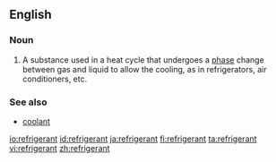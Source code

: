 ==English==

===Noun===
{{en-noun}}
{{wikipedia}}

#A substance used in a heat cycle that undergoes a [[phase]] change between gas and liquid to allow the cooling, as in refrigerators, air conditioners, etc. 


===See also===
*[[coolant]]

[[io:refrigerant]]
[[id:refrigerant]]
[[ja:refrigerant]]
[[fi:refrigerant]]
[[ta:refrigerant]]
[[vi:refrigerant]]
[[zh:refrigerant]]